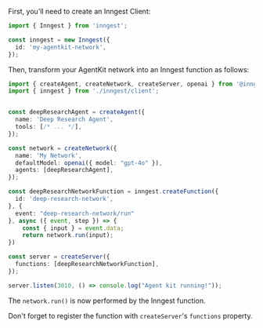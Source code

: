 First, you'll need to create an Inngest Client:

```ts src/inngest/client.ts
import { Inngest } from 'inngest';

const inngest = new Inngest({
  id: 'my-agentkit-network',
});
```

Then, transform your AgentKit network into an Inngest function as follows:

```ts src/inngest/agent-network.ts {16-23, 26}
import { createAgent, createNetwork, createServer, openai } from '@inngest/agent-kit';
import { inngest } from './inngest/client';


const deepResearchAgent = createAgent({ 
  name: 'Deep Research Agent',
  tools: [/* ... */],
});

const network = createNetwork({
  name: 'My Network',
  defaultModel: openai({ model: "gpt-4o" }),
  agents: [deepResearchAgent],
});

const deepResearchNetworkFunction = inngest.createFunction({ 
  id: 'deep-research-network',
}, {
  event: "deep-research-network/run"
}, async ({ event, step }) => {
    const { input } = event.data;
    return network.run(input);
})

const server = createServer({
  functions: [deepResearchNetworkFunction],
});

server.listen(3010, () => console.log("Agent kit running!"));
```

The `network.run()` is now performed by the Inngest function.

Don't forget to register the function with `createServer`'s `functions` property.
